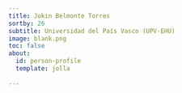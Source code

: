 ```yaml
---
title: Jokin Belmonte Torres
sortby: 26
subtitle: Universidad del País Vasco (UPV-EHU)
image: blank.png
toc: false
about:
  id: person-profile
  template: jolla
 
---
```


:::{#person-profile}
:::




